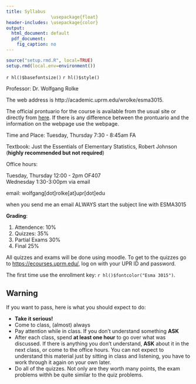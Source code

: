 ```yaml
---
title: Syllabus
                 \usepackage{float}
header-includes: \usepackage{color} 
output:
  html_document: default
  pdf_document:
    fig_caption: no
---
```


```r
source("setup.rmd.R", local=TRUE)
setup.rmd(local.env=environment())
```
`r hl()$basefontsize()`
`r hl()$style()`

Professor: Dr. Wolfgang Rolke

The web address is http://academic.uprm.edu/wrolke/esma3015.

The official prontuario for the course is available from the usual site or directly from [here](href="WolfgangRolkeEsma3015.pdf). If there is any difference between the prontuario and the information on the webpage use the webpage.

Time and Place: 
Tuesday, Thursday 7:30 - 8:45am  FA

Textbook: Just the Essentials of Elementary Statistics, Robert Johnson
(**highly recommended but not required**)
  
Office hours: 

Tuesday, Thursday 12:00 - 2pm OF407   
Wednesday  1:30-3:00pm via email 

email: wolfgang[dot]rolke[at]upr[dot]edu  

when you send me an email ALWAYS start the subject line with ESMA3015

**Grading**:

1.  Attendence: 10%  
2.  Quizzes: 35%
3.  Partial Exams 30%
4.  Final 25%

All quizzes and exams will be done using moodle. To get to the quizzes go to [https://ecourses.uprm.edu/](https://ecourses.uprm.edu/), log on with your UPR ID and password. 

The first time use the enrollment key: `r hl()$fontcolor("Esma 3015")`.

## Warning

If you want to pass, here is what you should expect to do:

-  **Take it serious!**  
-  Come to class, (almost) always  
-  Pay attention while in class. If you don't understand something **ASK**  
-  After each class, spend **at least one hour** to go over what was discussed. If there is anything you don't understand, **ASK** about it in the next class, or come to the office hours. You can not expect to understand this material just by sitting in class and listening, you have to work through it again on your own later. 
-  Do all of the quizzes. Not only are they worth many points, the exam problems withh be quite similar to the quiz problems.

